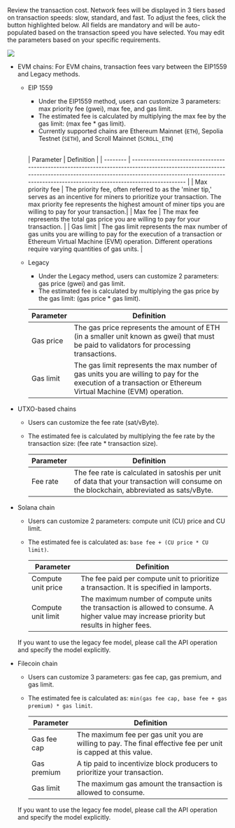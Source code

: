 Review the transaction cost. Network fees will be displayed in 3 tiers based on transaction speeds: slow, standard, and fast. To adjust the fees, click the button highlighted below. All fields are mandatory and will be auto-populated based on the transaction speed you have selected. You may edit the parameters based on your specific requirements.

<img src="/en/images/transfers/customize-fees.png" className="screenshot_modal"/>

- EVM  chains: For EVM chains, transaction fees vary between the EIP1559 and Legacy methods.
    - EIP 1559
        - Under the EIP1559 method, users can customize 3 parameters: max priority fee (gwei), max fee, and gas limit.
        - The estimated fee is calculated by multiplying the max fee by the gas limit: (max fee * gas limit).
        - Currently supported chains are Ethereum Mainnet (`ETH`), Sepolia Testnet (`SETH`), and Scroll Mainnet (`SCROLL_ETH`)

        <a id="eip1559"></a>	
        | Parameter        | Definition                                                                                                                                                                                                                             |
        | --------         | -------------------------------------------------------------------------------------------------------------------------------------------------------------------------------------------------------------------------------------  |
        | Max priority fee | The priority fee, often referred to as the 'miner tip,' serves as an incentive for miners to prioritize your transaction. The max priority fee represents the highest amount of miner tips you are willing to pay for your transaction.|
        | Max fee          | The max fee represents the total gas price you are willing to pay for your transaction.                                                                                                                                                |
        | Gas limit        | The gas limit represents the max number of gas units you are willing to pay for the execution of a transaction or Ethereum Virtual Machine (EVM) operation. Different operations require varying quantities of gas units.              |

    - Legacy
        - Under the Legacy method, users can customize 2 parameters: gas price (gwei) and gas limit.
        - The estimated fee is calculated by multiplying the gas price by the gas limit: (gas price * gas limit).

        | Parameter | Definition                                                                                                                                                  |
        | --------  | ----------------------------------------------------------------------------------------------------------------------------------------------------------  |
        | Gas price | The gas price represents the amount of ETH (in a smaller unit known as gwei) that must be paid to validators for processing transactions.                   |
        | Gas limit | The gas limit represents the max number of gas units you are willing to pay for the execution of a transaction or Ethereum Virtual Machine (EVM) operation. |   
        
- UTXO-based chains
    - Users can customize the fee rate (sat/vByte).
    - The estimated fee is calculated by multiplying the fee rate by the transaction size: (fee rate * transaction size).

        | Parameter | Definition                                                                                                                               |
        | --------  | -----------------------------------------------------------------------------------------------------------------------------------------|
        | Fee rate  | The fee rate is calculated in satoshis per unit of data that your transaction will consume on the blockchain, abbreviated as sats/vByte. |
- Solana chain
    - Users can customize 2 parameters: compute unit (CU) price and CU limit.
    - The estimated fee is calculated as: `base fee + (CU price * CU limit)`.

        | Parameter           | Definition                                                                                                                                                     |
        |---------------------|----------------------------------------------------------------------------------------------------------------------------------------------------------------|
        | Compute unit price  | The fee paid per compute unit to prioritize a transaction. It is specified in lamports.              |
        | Compute unit limit  | The maximum number of compute units the transaction is allowed to consume. A higher value may increase priority but results in higher fees.                   |

    <Note>If you want to use the legacy fee model, please call the API operation and specify the model explicitly.</Note>

- Filecoin chain
    - Users can customize 3 parameters: gas fee cap, gas premium, and gas limit.
    - The estimated fee is calculated as: `min(gas fee cap, base fee + gas premium) * gas limit`.

        | Parameter     | Definition                                                                                                                                                           |
        |---------------|----------------------------------------------------------------------------------------------------------------------------------------------------------------------|
        | Gas fee cap   | The maximum fee per gas unit you are willing to pay. The final effective fee per unit is capped at this value.                                                      |
        | Gas premium   | A tip paid to incentivize block producers to prioritize your transaction.                 |
        | Gas limit     | The maximum gas amount the transaction is allowed to consume.           |

    <Note>If you want to use the legacy fee model, please call the API operation and specify the model explicitly.</Note>
